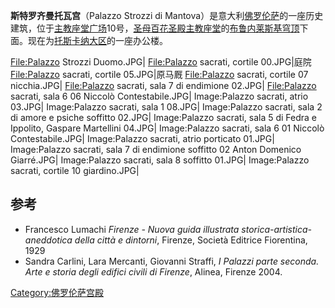'''斯特罗齐曼托瓦宫'''（Palazzo Strozzi di Mantova）是意大利[[佛罗伦萨|佛罗伦萨]]的一座历史建筑，位于[[主教座堂广场_(佛罗伦萨)|主教座堂广场]]10号，[[圣母百花圣殿|圣母百花圣殿主教座堂]]的[[布鲁内莱斯基穹顶|布鲁内莱斯基穹顶]]下面。现在为[[托斯卡纳大区|托斯卡纳大区]]的一座办公楼。

<gallery perrow="8">
File:Palazzo Strozzi Duomo.JPG|
File:Palazzo sacrati, cortile 00.JPG|庭院
File:Palazzo sacrati, cortile 05.JPG|原马厩
File:Palazzo sacrati, cortile 07 nicchia.JPG|
File:Palazzo sacrati, sala 7 di endimione 02.JPG|
File:Palazzo sacrati, sala 6 06 Niccolò Contestabile.JPG|
Image:Palazzo sacrati, atrio 03.JPG|
Image:Palazzo sacrati, sala 1 08.JPG|
Image:Palazzo sacrati, sala 2 di amore e psiche soffitto 02.JPG|
Image:Palazzo sacrati, sala 5 di Fedra e Ippolito, Gaspare Martellini 04.JPG|
Image:Palazzo sacrati, sala 6 01 Niccolò Contestabile.JPG|
Image:Palazzo sacrati, atrio porticato 01.JPG|
Image:Palazzo sacrati, sala 7 di endimione soffitto 02 Anton Domenico Giarré.JPG|
Image:Palazzo sacrati, sala 8 soffitto 01.JPG|
Image:Palazzo sacrati, cortile 10 giardino.JPG|
</gallery>

==参考==
*Francesco Lumachi ''Firenze - Nuova guida illustrata storica-artistica-aneddotica della città e dintorni'', Firenze, Società Editrice Fiorentina, 1929
*Sandra Carlini, Lara Mercanti, Giovanni Straffi, ''I Palazzi parte seconda. Arte e storia degli edifici civili di Firenze'', Alinea, Firenze 2004.
[[Category:佛罗伦萨宫殿|Category:佛罗伦萨宫殿]]